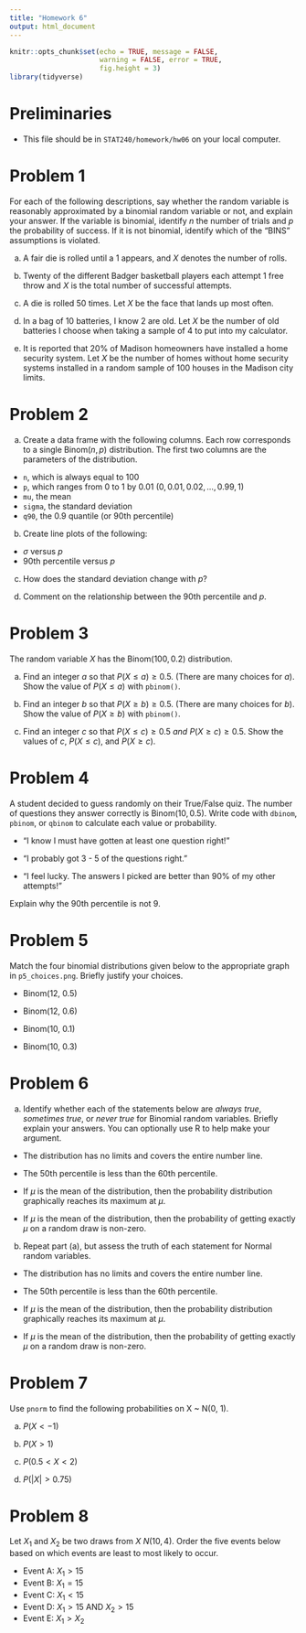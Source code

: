 ```yaml
---
title: "Homework 6"
output: html_document
---
```


```r
knitr::opts_chunk$set(echo = TRUE, message = FALSE,
                      warning = FALSE, error = TRUE,
                      fig.height = 3)
library(tidyverse)
```


# Preliminaries

- This file should be in `STAT240/homework/hw06` on your local computer.

# Problem 1

For each of the following descriptions, say whether the random variable is reasonably approximated by a binomial random variable or not, and explain your answer. If the variable is binomial, identify $n$ the number of trials and $p$ the probability of success.  If it is not binomial, identify which of the "BINS" assumptions is violated.

(a) A fair die is rolled until a 1 appears, and $X$ denotes the number of rolls.

(b) Twenty of the different Badger basketball players each attempt 1 free throw and $X$ is the total number of successful attempts.

(c) A die is rolled 50 times. Let $X$ be the face that lands up most often.

(d) In a bag of 10 batteries, I know 2 are old. Let $X$ be the number of old batteries I choose when taking a sample of 4 to put into my calculator.

(e) It is reported that 20% of Madison homeowners have installed a home security system. Let $X$ be the number of homes without home security systems installed in a random sample of 100 houses in the Madison city limits.


# Problem 2

(a) Create a data frame with the following columns.
Each row corresponds to a single $\text{Binom}(n, p)$ distribution. The first two columns are the parameters of the distribution.

- `n`, which is always equal to 100
- `p`, which ranges from 0 to 1 by 0.01 $(0, 0.01, 0.02, \ldots , 0.99, 1)$
- `mu`, the mean
- `sigma`, the standard deviation
- `q90`, the 0.9 quantile (or 90th percentile)

(b) Create line plots of the following:
- $\sigma$ versus $p$
- 90th percentile versus $p$

(c) How does the standard deviation change with $p$?

(d) Comment on the relationship between the 90th percentile and $p$.


# Problem 3

The random variable $X$ has the $\text{Binom}(100, 0.2)$ distribution.

(a) Find an integer $a$ so that $P(X \le a) \ge 0.5$. (There are many choices for $a$).  Show the value of $P(X \le a)$ with `pbinom()`.

(b) Find an integer $b$ so that $P(X \ge b) \ge 0.5$. (There are many choices for $b$). Show the value of $P(X \ge b)$ with `pbinom()`. 

(c) Find an integer $c$ so that $P(X \le c) \ge 0.5$ *and* $P(X \ge c) \ge 0.5$. Show the values of $c$, $P(X \le c)$, and $P(X \ge c)$.


# Problem 4

A student decided to guess randomly on their True/False quiz.  The number of questions they answer correctly is $\text{Binom}(10, 0.5)$.  Write code with `dbinom`, `pbinom`, or `qbinom` to calculate each value or probability.

- "I know I must have gotten at least one question right!"

- "I probably got 3 - 5 of the questions right."

- "I feel lucky.  The answers I picked are better than 90% of my other attempts!"

Explain why the 90th percentile is not 9. 


# Problem 5

Match the four binomial distributions given below to the appropriate graph in `p5_choices.png`. Briefly justify your choices.

- Binom(12, 0.5)

- Binom(12, 0.6)

- Binom(10, 0.1)

- Binom(10, 0.3)


# Problem 6

(a) Identify whether each of the statements below are *always true*, *sometimes true*, or *never true* for Binomial random variables.  Briefly explain your answers. You can optionally use R to help make your argument.

- The distribution has no limits and covers the entire number line.

- The 50th percentile is less than the 60th percentile.

- If $\mu$ is the mean of the distribution, then the probability distribution graphically reaches its maximum at $\mu$.

- If $\mu$ is the mean of the distribution, then the probability of getting exactly $\mu$ on a random draw is non-zero.

(b) Repeat part (a), but assess the truth of each statement for Normal random variables.

- The distribution has no limits and covers the entire number line.

- The 50th percentile is less than the 60th percentile.

- If $\mu$ is the mean of the distribution, then the probability distribution graphically reaches its maximum at $\mu$.

- If $\mu$ is the mean of the distribution, then the probability of getting exactly $\mu$ on a random draw is non-zero.


# Problem 7

Use `pnorm` to find the following probabilities on X ~ N(0, 1).

(a) $P(X < -1)$

(b) $P(X > 1)$

(c) $P(0.5 < X < 2)$

(d) $P(|X| > 0.75)$


# Problem 8

Let $X_1$ and $X_2$ be two draws from $X ~ N(10, 4)$. Order the five events below based on which events are least to most likely to occur.

- Event A: $X_1 > 15$
- Event B: $X_1 = 15$
- Event C: $X_1 < 15$
- Event D: $X_1 > 15$ AND $X_2 > 15$
- Event E: $X_1 > X_2$


